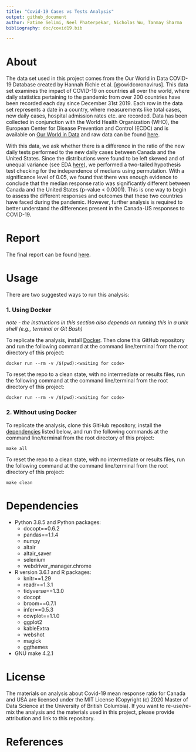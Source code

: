 ```yaml
---
title: "Covid-19 Cases vs Tests Analysis"
output: github_document
author: Fatime Selimi, Neel Phaterpekar, Nicholas Wu, Tanmay Sharma
bibliography: doc/covid19.bib

---
```


# About

The data set used in this project comes from the Our World in Data
COVID-19 Database created by Hannah Richie et al. [@owidcoronavirus]. This data set examines the impact of COVID-19 on countries all
over the world, where daily statistics pertaining to the pandemic from
over 200 countries have been recorded each day since December 31st 2019.
Each row in the data set represents a date in a country, where
measurements like total cases, new daily cases, hospital admission rates
etc. are recorded. Data has been collected in conjunction with the World
Health Organization (WHO), the European Center for Disease Prevention
and Control (ECDC) and is available on [Our World in
Data](https://ourworldindata.org/coronavirus) and raw data can be found
[here](https://raw.githubusercontent.com/owid/covid-19-data/master/public/data/owid-covid-data.csv).

With this data, we ask whether there is a difference in the ratio of the 
new daily tests performed to the new daily cases between Canada and the 
United States. Since the distributions were found to be left skewed and 
of unequal variance (see EDA [here](https://github.com/UBC-MDS/covid-19-cases-vs-tests-analysis/tree/0.1.0/eda)), 
we performed a two-tailed hypothesis test checking for 
the independence of medians using permutation. With a significance level of 
0.05, we found that there was enough evidence to conclude that the median 
response ratio was significantly different between Canada and the United States 
(p-value < 0.0001). This is one way to begin to assess the different responses
and outcomes that these two countries have faced during the pandemic. However, 
further analysis is required to better understand the differences present in
the Canada-US responses to COVID-19. 

# Report

The final report can be found [here](https://github.com/UBC-MDS/covid-19-cases-vs-tests-analysis/blob/main/doc/covid-response.pdf).

# Usage
There are two suggested ways to run this analysis:

### 1. Using Docker
*note - the instructions in this section also depends on running this in a unix shell (e.g., terminal or Git Bash)*

To replicate the analysis, install [Docker](https://www.docker.com/get-started). Then clone this GitHub repository and run the following command at the command line/terminal from the root directory of this project:

```
docker run --rm -v /$(pwd):<waiting for code>
```

To reset the repo to a clean state, with no intermediate or results files, run the following command at the command line/terminal from the root directory of this project:

```
docker run --rm -v /$(pwd):<waiting for code>
```
### 2. Without using Docker

To replicate the analysis, clone this GitHub repository, install the
[dependencies](#dependencies) listed below, and run the following
commands at the command line/terminal from the root directory of this
project:

    make all 

To reset the repo to a clean state, with no intermediate or results files, run the following command at the command line/terminal from the root directory of this project:

    make clean

# Dependencies

-   Python 3.8.5 and Python packages:
    -   docopt==0.6.2
    -   pandas==1.1.4
    -   numpy
    -   altair
    -   altair_saver
    -   selenium 
    -   webdriver_manager.chrome
    
-   R version 3.6.1 and R packages:
    -   knitr==1.29
    -   readr==1.3.1
    -   tidyverse==1.3.0
    -   docopt
    -   broom==0.7.1
    -   infer==0.5.3
    -   cowplot==1.1.0
    -   ggplot2
    -   kableExtra
    -   webshot
    -   magick
    -   ggthemes
- GNU make 4.2.1

# License

The materials on analysis about Covid-19 mean response ratio for Canada
and USA are licensed under the MIT License (Copyright (c) 2020 Master of
Data Science at the University of British Columbia). If you want to
re-use/re-mix the analysis and the materials used in this project,
please provide attribution and link to this repository.

# References